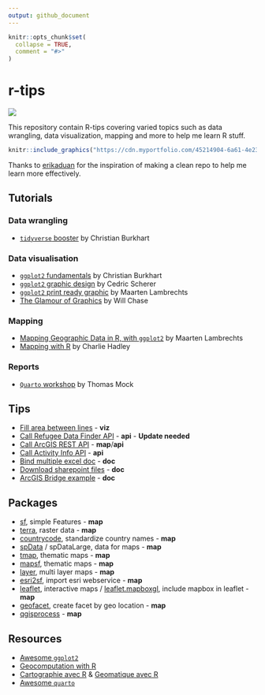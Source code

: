 ```yaml
---
output: github_document
---
```


<!-- README.md is generated from README.Rmd. Please edit that file -->

```r
knitr::opts_chunk$set(
  collapse = TRUE,
  comment = "#>"
)
```

# r-tips

<!-- badges: start -->
![](https://img.shields.io/badge/Language-R-blue)
<!-- badges: end -->

This repository contain R-tips covering varied topics such as data wrangling, data visualization, mapping and more to help me learn R stuff.

```r
knitr::include_graphics("https://cdn.myportfolio.com/45214904-6a61-4e23-98d6-b140f8654a40/d65eb83f-66e4-4760-8c1f-29d336d1d6df.png?h=9b917065e8502455cd1c4791492b2199")
```


Thanks to [erikaduan](https://github.com/erikaduan/r_tips) for the inspiration of making a clean repo to help me learn more effectively.  

## Tutorials

### Data wrangling

- [`tidyverse` booster](tutorials/dw-tidyverse-booster-ChristianBurkhart) by Christian Burkhart

### Data visualisation

- [`ggplot2` fundamentals](tutorials/viz-ggplot2-fundamentals-ChristianBurkhart/) by Christian Burkhart
- [`ggplot2` graphic design](tutorials/viz-ggplot2-graphic-design-CedricScherer/) by Cedric Scherer
- [`ggplot2` print ready graphic](tutorials/viz-ggplot2-print-ready-graphic-MaartenLambrechts/) by Maarten Lambrechts
- [The Glamour of Graphics](tutorials/viz-glamour-graphics-WillChase) by Will Chase

### Mapping

- [Mapping Geographic Data in R, with `ggplot2`](tutorials/map-geodata-ggplot2-MaartenLambrechts/) by Maarten Lambrechts
- [Mapping with R](tutorials/map-mapping-with-r-CharlieHadley/) by Charlie Hadley

### Reports

- [`Quarto` workshop](tutorials/qmd-quarto-workshop-ThomasMock/) by Thomas Mock

## Tips

- [Fill area between lines](examples/viz_fill_area_between_lines.r) - **viz**
- [Call Refugee Data Finder API](tips/api_rafeugee_data.R) - **api** - **Update needed**
- [Call ArcGIS REST API](tips/map-arcgis-rest-api) - **map**/**api**
- [Call Activity Info API](tips/api_activityinfo_call.R) - **api**
- [Bind multiple excel doc](tips/doc_excel_bind_doc.R) - **doc**
- [Download sharepoint files](tips/doc_sharepoint_files_download.R) - **doc**
- [ArcGIS Bridge example](tips/doc_arcgis_bridge.R) - **doc**

## Packages

- [sf](https://github.com/r-spatial/sf), simple Features - **map**
- [terra](https://github.com/rspatial/terra), raster data - **map**
- [countrycode](https://github.com/vincentarelbundock/countrycode), standardize country names - **map**
- [spData](https://github.com/Nowosad/spData) / spDataLarge, data for maps - **map**
- [tmap](https://github.com/r-tmap/tmap), thematic maps - **map**
- [mapsf](https://github.com/riatelab/mapsf/), thematic maps - **map**
- [layer](https://github.com/marcosci/layer), multi layer maps - **map**
- [esri2sf](https://github.com/yonghah/esri2sf), import esri webservice - **map**
- [leaflet](https://github.com/rstudio/leaflet), interactive maps / [leaflet.mapboxgl](https://github.com/rstudio/leaflet.mapboxgl), include mapbox in leaflet - **map**
- [geofacet](https://github.com/hafen/geofacet/), create facet by geo location - **map**
- [qgisprocess](https://github.com/paleolimbot/qgisprocess) - **map**


## Resources

- [Awesome `ggplot2`](https://github.com/erikgahner/awesome-ggplot2)
- [Geocomputation with R](https://geocompr.robinlovelace.net/)
- [Cartographie avec R](https://rcarto.github.io/cartographie_avec_r/) & [Geomatique avec R](https://rcarto.github.io/geomatique_avec_r/)
- [Awesome `quarto`](https://github.com/mcanouil/awesome-quarto)
